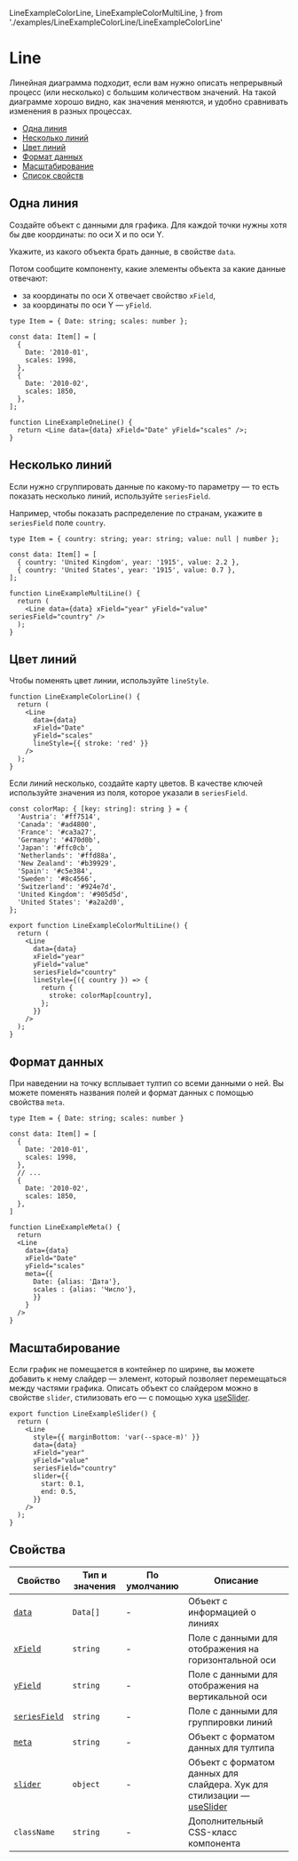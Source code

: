   LineExampleColorLine,
  LineExampleColorMultiLine,
} from './examples/LineExampleColorLine/LineExampleColorLine'
# Line
<RemadeInfo commponentName="Line" apiUrl="https://g2plot.antv.vision/en/docs/api/plots/line" />

Линейная диаграмма подходит, если вам нужно описать непрерывный процесс (или несколько)
с большим количеством значений. На такой диаграмме хорошо видно, как значения меняются,
и удобно сравнивать изменения в разных процессах.

- [Одна линия](#одна-линия)
- [Несколько линий](#несколько-линий)
- [Цвет линий](#цвет-линий)
- [Формат данных](#формат-данных)
- [Масштабирование](#масштабирование)
- [Список свойств](#свойства)

## Одна линия

Создайте объект с данными для графика. Для каждой точки нужны хотя бы две координаты: по оси X и по оси Y.

Укажите, из какого объекта брать данные, в свойстве `data`.

Потом сообщите компоненту, какие элементы объекта за какие данные отвечают:

- за координаты по оси X отвечает свойство `xField`,
- за координаты по оси Y — `yField`.

<LineExampleOneLine />

```tsx
type Item = { Date: string; scales: number };

const data: Item[] = [
  {
    Date: '2010-01',
    scales: 1998,
  },
  {
    Date: '2010-02',
    scales: 1850,
  },
];

function LineExampleOneLine() {
  return <Line data={data} xField="Date" yField="scales" />;
}
```

## Несколько линий

Если нужно сгруппировать данные по какому-то параметру — то есть показать несколько линий, используйте `seriesField`.

Например, чтобы показать распределение по странам, укажите в `seriesField` поле `country`.

<LineExampleMultiLine />

```tsx
type Item = { country: string; year: string; value: null | number };

const data: Item[] = [
  { country: 'United Kingdom', year: '1915', value: 2.2 },
  { country: 'United States', year: '1915', value: 0.7 },
];

function LineExampleMultiLine() {
  return (
    <Line data={data} xField="year" yField="value" seriesField="country" />
  );
}
```

## Цвет линий

Чтобы поменять цвет линии, используйте `lineStyle`.

<LineExampleColorLine />

```tsx
function LineExampleColorLine() {
  return (
    <Line
      data={data}
      xField="Date"
      yField="scales"
      lineStyle={{ stroke: 'red' }}
    />
  );
}
```

Если линий несколько, создайте карту цветов. В качестве ключей используйте значения из поля, которое указали в `seriesField`.

<LineExampleColorMultiLine />

```tsx
const colorMap: { [key: string]: string } = {
  'Austria': '#ff7514',
  'Canada': '#ad4800',
  'France': '#ca3a27',
  'Germany': '#470d0b',
  'Japan': '#ffc0cb',
  'Netherlands': '#ffd88a',
  'New Zealand': '#b39929',
  'Spain': '#c5e384',
  'Sweden': '#8c4566',
  'Switzerland': '#924e7d',
  'United Kingdom': '#905d5d',
  'United States': '#a2a2d0',
};

export function LineExampleColorMultiLine() {
  return (
    <Line
      data={data}
      xField="year"
      yField="value"
      seriesField="country"
      lineStyle={({ country }) => {
        return {
          stroke: colorMap[country],
        };
      }}
    />
  );
}
```

## Формат данных

При наведении на точку всплывает тултип со всеми данными о ней. Вы можете поменять названия полей и формат данных с помощью свойства `meta`.

<LineExampleMeta />

```tsx
type Item = { Date: string; scales: number }

const data: Item[] = [
  {
    Date: '2010-01',
    scales: 1998,
  },
  // ...
  {
    Date: '2010-02',
    scales: 1850,
  },
]

function LineExampleMeta() {
  return
  <Line
    data={data}
    xField="Date"
    yField="scales"
    meta={{
      Date: {alias: 'Дата'},
      scales : {alias: 'Число'},
      }}
    }
  />
}
```

## Масштабирование

Если график не помещается в контейнер по ширине, вы можете добавить к нему слайдер — элемент, который позволяет перемещаться между частями графика. Описать объект со слайдером можно в свойстве `slider`, стилизовать его — с помощью хука [useSlider](?path=/docs/hooks-useslider--playground).

<LineExampleSlider />

```tsx
export function LineExampleSlider() {
  return (
    <Line
      style={{ marginBottom: 'var(--space-m)' }}
      data={data}
      xField="year"
      yField="value"
      seriesField="country"
      slider={{
        start: 0.1,
        end: 0.5,
      }}
    />
  );
}
```

## Свойства

<RemadeTableInfo apiUrl="https://g2plot.antv.vision/en/docs/api/plots/line" />

| Свойство                          | Тип и значения | По умолчанию | Описание                                                                                                         |
| --------------------------------- | -------------- | ------------ | ---------------------------------------------------------------------------------------------------------------- |
| [`data`](#одна-линия)             | `Data[]`       | -            | Объект с информацией о линиях                                                                                    |
| [`xField`](#одна-линия)           | `string`       | -            | Поле с данными для отображения на горизонтальной оси                                                             |
| [`yField`](#одна-линия)           | `string`       | -            | Поле с данными для отображения на вертикальной оси                                                               |
| [`seriesField`](#несколько-линий) | `string`       | -            | Поле с данными для группировки линий                                                                             |
| [`meta`](#формат-данных)          | `string`       | -            | Объект с форматом данных для тултипа                                                                             |
| [`slider`](#масштабирование)      | `object`       | -            | Объект с форматом данных для слайдера. Хук для стилизации — [useSlider](?path=/docs/hooks-useslider--playground) |
| `className`                       | `string`       | -            | Дополнительный CSS-класс компонента                                                                              |
